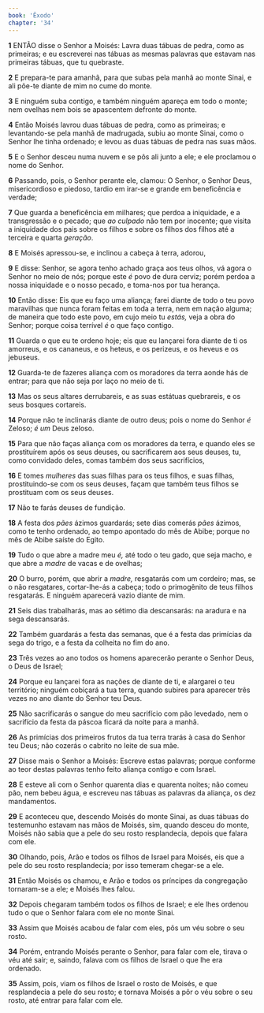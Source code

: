 ```yaml
---
book: 'Êxodo'
chapter: '34'
---
```


**1** ENTÃO disse o Senhor a Moisés: Lavra duas tábuas de pedra, como as primeiras; e eu escreverei nas tábuas as mesmas palavras que estavam nas primeiras tábuas, que tu quebraste.

**2** E prepara-te para amanhã, para que subas pela manhã ao monte Sinai, e ali põe-te diante de mim no cume do monte.

**3** E ninguém suba contigo, e também ninguém apareça em todo o monte; nem ovelhas nem bois se apascentem defronte do monte.

**4** Então Moisés lavrou duas tábuas de pedra, como as primeiras; e levantando-se pela manhã de madrugada, subiu ao monte Sinai, como o Senhor lhe tinha ordenado; e levou as duas tábuas de pedra nas suas mãos.

**5** E o Senhor desceu numa nuvem e se pôs ali junto a ele; e ele proclamou o nome do Senhor.

**6** Passando, pois, o Senhor perante ele, clamou: O Senhor, o Senhor Deus, misericordioso e piedoso, tardio em irar-se e grande em beneficência e verdade;

**7** Que guarda a beneficência em milhares; que perdoa a iniquidade, e a transgressão e o pecado; que _ao_ _culpado_ não tem por inocente; que visita a iniquidade dos pais sobre os filhos e sobre os filhos dos filhos até a terceira e quarta _geração_.

**8** E Moisés apressou-se, e inclinou a cabeça à terra, adorou,

**9** E disse: Senhor, se agora tenho achado graça aos teus olhos, vá agora o Senhor no meio de nós; porque este _é_ povo de dura cerviz; porém perdoa a nossa iniquidade e o nosso pecado, e toma-nos por tua herança.

**10** Então disse: Eis que eu faço uma aliança; farei diante de todo o teu povo maravilhas que nunca foram feitas em toda a terra, nem em nação alguma; de maneira que todo este povo, em cujo meio tu _estás,_ veja a obra do Senhor; porque coisa terrível _é_ o que faço contigo.

**11** Guarda o que eu te ordeno hoje; eis que eu lançarei fora diante de ti os amorreus, e os cananeus, e os heteus, e os perizeus, e os heveus e os jebuseus.

**12** Guarda-te de fazeres aliança com os moradores da terra aonde hás de entrar; para que não seja por laço no meio de ti.

**13** Mas os seus altares derrubareis, e as suas estátuas quebrareis, e os seus bosques cortareis.

**14** Porque não te inclinarás diante de outro deus; pois o nome do Senhor _é_ Zeloso; _é um_ Deus zeloso.

**15** Para que não faças aliança com os moradores da terra, e quando eles se prostituírem após os seus deuses, ou sacrificarem aos seus deuses, tu, como convidado deles, comas também dos seus sacrifícios,

**16** E tomes _mulheres_ das suas filhas para os teus filhos, e suas filhas, prostituindo-se com os seus deuses, façam que também teus filhos se prostituam com os seus deuses.

**17** Não te farás deuses de fundição.

**18** A festa dos _pães_ ázimos guardarás; sete dias comerás _pães_ ázimos, como te tenho ordenado, ao tempo apontado do mês de Abibe; porque no mês de Abibe saíste do Egito.

**19** Tudo o que abre a madre meu _é,_ até todo o teu gado, que seja macho, e que abre a _madre_ de vacas e de ovelhas;

**20** O burro, porém, que abrir a _madre,_ resgatarás com um cordeiro; mas, se o não resgatares, cortar-lhe-ás a cabeça; todo o primogênito de teus filhos resgatarás. E ninguém aparecerá vazio diante de mim.

**21** Seis dias trabalharás, mas ao sétimo dia descansarás: na aradura e na sega descansarás.

**22** Também guardarás a festa das semanas, que é a festa das primícias da sega do trigo, e a festa da colheita no fim do ano.

**23** Três vezes ao ano todos os homens aparecerão perante o Senhor Deus, o Deus de Israel;

**24** Porque eu lançarei fora as nações de diante de ti, e alargarei o teu território; ninguém cobiçará a tua terra, quando subires para aparecer três vezes no ano diante do Senhor teu Deus.

**25** Não sacrificarás o sangue do meu sacrifício com pão levedado, nem o sacrifício da festa da páscoa ficará da noite para a manhã.

**26** As primícias dos primeiros frutos da tua terra trarás à casa do Senhor teu Deus; não cozerás o cabrito no leite de sua mãe.

**27** Disse mais o Senhor a Moisés: Escreve estas palavras; porque conforme ao teor destas palavras tenho feito aliança contigo e com Israel.

**28** E esteve ali com o Senhor quarenta dias e quarenta noites; não comeu pão, nem bebeu água, e escreveu nas tábuas as palavras da aliança, os dez mandamentos.

**29** E aconteceu que, descendo Moisés do monte Sinai, as duas tábuas do testemunho estavam nas mãos de Moisés, sim, quando desceu do monte, Moisés não sabia que a pele do seu rosto resplandecia, depois que falara com ele.

**30** Olhando, pois, Arão e todos os filhos de Israel para Moisés, eis que a pele do seu rosto resplandecia; por isso temeram chegar-se a ele.

**31** Então Moisés os chamou, e Arão e todos os príncipes da congregação tornaram-se a ele; e Moisés lhes falou.

**32** Depois chegaram também todos os filhos de Israel; e ele lhes ordenou tudo o que o Senhor falara com ele no monte Sinai.

**33** Assim que Moisés acabou de falar com eles, pôs um véu sobre o seu rosto.

**34** Porém, entrando Moisés perante o Senhor, para falar com ele, tirava o véu até sair; e, saindo, falava com os filhos de Israel o que lhe era ordenado.

**35** Assim, pois, viam os filhos de Israel o rosto de Moisés, e que resplandecia a pele do seu rosto; e tornava Moisés a pôr o véu sobre o seu rosto, até entrar para falar com ele.
